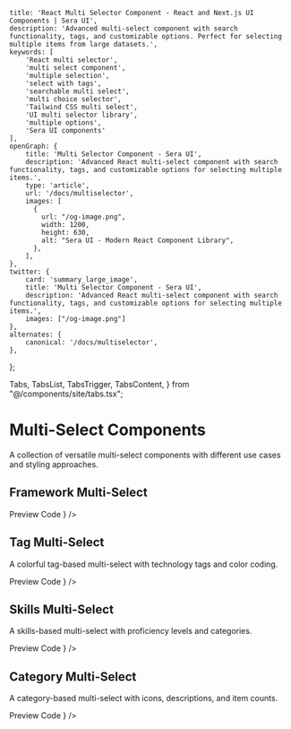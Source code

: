     title: 'React Multi Selector Component - React and Next.js UI Components | Sera UI',
    description: 'Advanced multi-select component with search functionality, tags, and customizable options. Perfect for selecting multiple items from large datasets.',
    keywords: [
        'React multi selector',
        'multi select component',
        'multiple selection',
        'select with tags',
        'searchable multi select',
        'multi choice selector',
        'Tailwind CSS multi select',
        'UI multi selector library',
        'multiple options',
        'Sera UI components'
    ],
    openGraph: {
        title: 'Multi Selector Component - Sera UI',
        description: 'Advanced React multi-select component with search functionality, tags, and customizable options for selecting multiple items.',
        type: 'article',
        url: '/docs/multiselector',
        images: [
          {
            url: "/og-image.png",
            width: 1200,
            height: 630,
            alt: "Sera UI - Modern React Component Library",
          },
        ],
    },
    twitter: {
        card: 'summary_large_image',
        title: 'Multi Selector Component - Sera UI',
        description: 'Advanced React multi-select component with search functionality, tags, and customizable options for selecting multiple items.',
        images: ["/og-image.png"]
    },
    alternates: {
        canonical: '/docs/multiselector',
    },
};

  Tabs,
  TabsList,
  TabsTrigger,
  TabsContent,
} from "@/components/site/tabs.tsx";



# Multi-Select Components <AI dir="left"/>

A collection of versatile multi-select components with different use cases and styling approaches.

## Framework Multi-Select

<Tabs defaultValue="preview" className="">
  <TabsList>
    <TabsTrigger value="preview">Preview</TabsTrigger>
    <TabsTrigger value="code">Code</TabsTrigger>
  </TabsList>
  <TabsContent value="preview">
    <ComponentRenderer component={<MultiSelectPage />} />
  </TabsContent>
  <TabsContent value="code">
    <CodeBlock filePath="src/app/docs/multiselector/multiselector1.tsx" />
  </TabsContent>
</Tabs>

## Tag Multi-Select

A colorful tag-based multi-select with technology tags and color coding.

<Tabs defaultValue="preview" className="">
  <TabsList>
    <TabsTrigger value="preview">Preview</TabsTrigger>
    <TabsTrigger value="code">Code</TabsTrigger>
  </TabsList>
  <TabsContent value="preview">
    <ComponentRenderer component={<TagMultiSelectPage />} />
  </TabsContent>
  <TabsContent value="code">
    <CodeBlock filePath="src/app/docs/multiselector/multiselector2.tsx" />
  </TabsContent>
</Tabs>

## Skills Multi-Select

A skills-based multi-select with proficiency levels and categories.

<Tabs defaultValue="preview" className="">
  <TabsList>
    <TabsTrigger value="preview">Preview</TabsTrigger>
    <TabsTrigger value="code">Code</TabsTrigger>
  </TabsList>
  <TabsContent value="preview">
    <ComponentRenderer component={<SkillMultiSelectPage />} />
  </TabsContent>
  <TabsContent value="code">
    <CodeBlock filePath="src/app/docs/multiselector/multiselector3.tsx" />
  </TabsContent>
</Tabs>

## Category Multi-Select

A category-based multi-select with icons, descriptions, and item counts.

<Tabs defaultValue="preview" className="">
  <TabsList>
    <TabsTrigger value="preview">Preview</TabsTrigger>
    <TabsTrigger value="code">Code</TabsTrigger>
  </TabsList>
  <TabsContent value="preview">
    <ComponentRenderer component={<CategoryMultiSelectPage />} />
  </TabsContent>
  <TabsContent value="code">
    <CodeBlock filePath="src/app/docs/multiselector/multiselector4.tsx" />
  </TabsContent>
</Tabs>
